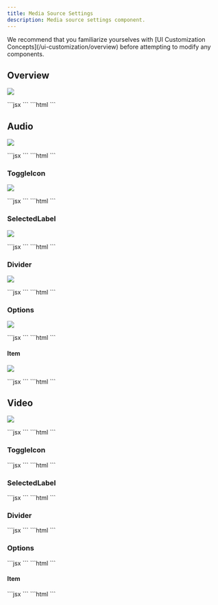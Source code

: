 ```yaml
---
title: Media Source Settings
description: Media source settings component.
---
```

<Note>
We recommend that you familiarize yourselves with [UI Customization Concepts](/ui-customization/overview) before attempting to modify any components.
</Note>

## Overview
![](/images/customization/recorder/media-source-settings-overview.png)

<Tabs>
<Tab title="React / Next.js">
```jsx
<VeltWireframe>
    <VeltMediaSourceSettingsWireframe>
        <VeltMediaSourceSettingsWireframe.Audio />
        <VeltMediaSourceSettingsWireframe.Video />
    </VeltMediaSourceSettingsWireframe>
</VeltWireframe>
```
</Tab>
<Tab title="Other Frameworks">
```html
<velt-wireframe style="display:none;">
    <velt-media-source-settings-wireframe>
        <velt-media-source-settings-audio-wireframe></velt-media-source-settings-audio-wireframe>
        <velt-media-source-settings-video-wireframe></velt-media-source-settings-video-wireframe>
    </velt-media-source-settings-wireframe>
</velt-wireframe>
```
</Tab>
</Tabs>

## Audio
![](/images/customization/recorder/media-source-settings-audio-overview.png)

<Tabs>
<Tab title="React / Next.js">
```jsx
<VeltWireframe>
    <VeltMediaSourceSettingsWireframe.Audio>
        <VeltMediaSourceSettingsWireframe.Audio.ToggleIcon />
        <VeltMediaSourceSettingsWireframe.Audio.SelectedLabel />
        <VeltMediaSourceSettingsWireframe.Audio.Divider />
        <VeltMediaSourceSettingsWireframe.Audio.Options />
    </VeltMediaSourceSettingsWireframe.Audio>
</VeltWireframe>
```
</Tab>
<Tab title="Other Frameworks">
```html
<velt-wireframe style="display:none;">
    <velt-media-source-settings-audio-wireframe>
        <velt-media-source-settings-toggle-icon-wireframe></velt-media-source-settings-toggle-icon-wireframe>
        <velt-media-source-settings-selected-label-wireframe></velt-media-source-settings-selected-label-wireframe>
        <velt-media-source-settings-divider-wireframe></velt-media-source-settings-divider-wireframe>
        <velt-media-source-settings-options-wireframe></velt-media-source-settings-options-wireframe>
    </velt-media-source-settings-audio-wireframe>
</velt-wireframe>
```
</Tab>
</Tabs>

### ToggleIcon
![](/images/customization/recorder/media-source-settings-audio-toggle-icon.png)

<Tabs>
<Tab title="React / Next.js">
```jsx
<VeltWireframe>
    <VeltMediaSourceSettingsWireframe.Audio.ToggleIcon>
        <VeltMediaSourceSettingsWireframe.Audio.ToggleIcon.Open />
        <VeltMediaSourceSettingsWireframe.Audio.ToggleIcon.Close />
    </VeltMediaSourceSettingsWireframe.Audio.ToggleIcon>
</VeltWireframe>
```
</Tab>
<Tab title="Other Frameworks">
```html
<velt-wireframe style="display:none;">
	<velt-media-source-settings-toggle-icon-wireframe>
		<velt-media-source-settings-toggle-icon-open-wireframe></velt-media-source-settings-toggle-icon-open-wireframe>
        <velt-media-source-settings-toggle-icon-close-wireframe></velt-media-source-settings-toggle-icon-close-wireframe>
    </velt-media-source-settings-toggle-icon-wireframe>
</velt-wireframe>
```
</Tab>
</Tabs>

### SelectedLabel
![](/images/customization/recorder/media-source-settings-audio-selected-label.png)

<Tabs>
<Tab title="React / Next.js">
```jsx
<VeltWireframe>
    <VeltMediaSourceSettingsWireframe.Audio.SelectedLabel />
</VeltWireframe>
```
</Tab>
<Tab title="Other Frameworks">
```html
<velt-wireframe style="display:none;">
    <velt-media-source-settings-selected-label-wireframe></velt-media-source-settings-selected-label-wireframe>
</velt-wireframe>
```
</Tab>
</Tabs>

### Divider
![](/images/customization/recorder/media-source-settings-audio-divider.png)

<Tabs>
<Tab title="React / Next.js">
```jsx
<VeltWireframe>
    <VeltMediaSourceSettingsWireframe.Audio.Divider />
</VeltWireframe>
```
</Tab>
<Tab title="Other Frameworks">
```html
<velt-wireframe style="display:none;">
    <velt-media-source-settings-divider-wireframe></velt-media-source-settings-divider-wireframe>
</velt-wireframe>
```
</Tab>
</Tabs>

### Options
![](/images/customization/recorder/media-source-settings-audio-options.png)

<Tabs>
<Tab title="React / Next.js">
```jsx
<VeltWireframe>
    <VeltMediaSourceSettingsWireframe.Audio.Options>
        <VeltMediaSourceSettingsWireframe.Audio.Options.Item />
    </VeltMediaSourceSettingsWireframe.Audio.Options>
</VeltWireframe>
```
</Tab>
<Tab title="Other Frameworks">
```html
<velt-wireframe style="display:none;">
    <velt-media-source-settings-options-wireframe>
        <velt-media-source-settings-options-item-wireframe></velt-media-source-settings-options-item-wireframe>
    </velt-media-source-settings-options-wireframe>
</velt-wireframe>
```
</Tab>
</Tabs>

#### Item
![](/images/customization/recorder/media-source-settings-audio-options-item.png)

<Tabs>
<Tab title="React / Next.js">
```jsx
<VeltWireframe>
    <VeltMediaSourceSettingsWireframe.Audio.Options.Item>
        <VeltMediaSourceSettingsWireframe.Audio.Options.Item.Icon />
        <VeltMediaSourceSettingsWireframe.Audio.Options.Item.Label />
    </VeltMediaSourceSettingsWireframe.Audio.Options.Item>
</VeltWireframe>
```
</Tab>
<Tab title="Other Frameworks">
```html
<velt-wireframe style="display:none;">
    <velt-media-source-settings-options-item-wireframe>
        <velt-media-source-settings-options-item-icon-wireframe></velt-media-source-settings-options-item-icon-wireframe>
        <velt-media-source-settings-options-item-label-wireframe></velt-media-source-settings-options-item-label-wireframe>
    </velt-media-source-settings-options-item-wireframe>
</velt-wireframe>
```
</Tab>
</Tabs>

## Video
![](/images/customization/recorder/media-source-settings-video-overview.png)

<Tabs>
<Tab title="React / Next.js">
```jsx
<VeltWireframe>
    <VeltMediaSourceSettingsWireframe.Video>
        <VeltMediaSourceSettingsWireframe.Video.ToggleIcon />
        <VeltMediaSourceSettingsWireframe.Video.SelectedLabel />
        <VeltMediaSourceSettingsWireframe.Video.Divider />
        <VeltMediaSourceSettingsWireframe.Video.Options />
    </VeltMediaSourceSettingsWireframe.Video>
</VeltWireframe>
```
</Tab>
<Tab title="Other Frameworks">
```html
<velt-wireframe style="display:none;">
    <velt-media-source-settings-video-wireframe>
        <velt-media-source-settings-toggle-icon-wireframe></velt-media-source-settings-toggle-icon-wireframe>
        <velt-media-source-settings-selected-label-wireframe></velt-media-source-settings-selected-label-wireframe>
        <velt-media-source-settings-divider-wireframe></velt-media-source-settings-divider-wireframe>
        <velt-media-source-settings-options-wireframe></velt-media-source-settings-options-wireframe>
    </velt-media-source-settings-video-wireframe>
</velt-wireframe>
```
</Tab>
</Tabs>

### ToggleIcon
<Tabs>
<Tab title="React / Next.js">
```jsx
<VeltWireframe>
    <VeltMediaSourceSettingsWireframe.Video.ToggleIcon>
        <VeltMediaSourceSettingsWireframe.Video.ToggleIcon.Open />
        <VeltMediaSourceSettingsWireframe.Video.ToggleIcon.Close />
    </VeltMediaSourceSettingsWireframe.Video.ToggleIcon>
</VeltWireframe>
```
</Tab>
<Tab title="Other Frameworks">
```html
<velt-wireframe style="display:none;">
    <velt-media-source-settings-toggle-icon-wireframe>
        <velt-media-source-settings-toggle-icon-open-wireframe></velt-media-source-settings-toggle-icon-open-wireframe>
        <velt-media-source-settings-toggle-icon-close-wireframe></velt-media-source-settings-toggle-icon-close-wireframe>
    </velt-media-source-settings-toggle-icon-wireframe>
</velt-wireframe>
```
</Tab>
</Tabs>

### SelectedLabel
<Tabs>
<Tab title="React / Next.js">
```jsx
<VeltWireframe>
    <VeltMediaSourceSettingsWireframe.Video.SelectedLabel />
</VeltWireframe>
```
</Tab>
<Tab title="Other Frameworks">
```html
<velt-wireframe style="display:none;">
    <velt-media-source-settings-selected-label-wireframe></velt-media-source-settings-selected-label-wireframe>
</velt-wireframe>
```
</Tab>
</Tabs>

### Divider
<Tabs>
<Tab title="React / Next.js">
```jsx
<VeltWireframe>
    <VeltMediaSourceSettingsWireframe.Video.Divider />
</VeltWireframe>
```
</Tab>
<Tab title="Other Frameworks">
```html
<velt-wireframe style="display:none;">
    <velt-media-source-settings-divider-wireframe></velt-media-source-settings-divider-wireframe>
</velt-wireframe>
```
</Tab>
</Tabs>

### Options
<Tabs>
<Tab title="React / Next.js">
```jsx
<VeltWireframe>
    <VeltMediaSourceSettingsWireframe.Video.Options>
        <VeltMediaSourceSettingsWireframe.Video.Options.Item />
    </VeltMediaSourceSettingsWireframe.Video.Options>
</VeltWireframe>
```
</Tab>
<Tab title="Other Frameworks">
```html
<velt-wireframe style="display:none;">
    <velt-media-source-settings-options-wireframe>
        <velt-media-source-settings-options-item-wireframe></velt-media-source-settings-options-item-wireframe>
    </velt-media-source-settings-options-wireframe>
</velt-wireframe>
```
</Tab>
</Tabs>

#### Item
<Tabs>
<Tab title="React / Next.js">
```jsx
<VeltWireframe>
    <VeltMediaSourceSettingsWireframe.Video.Options.Item>
        <VeltMediaSourceSettingsWireframe.Video.Options.Item.Icon />
        <VeltMediaSourceSettingsWireframe.Video.Options.Item.Label />
    </VeltMediaSourceSettingsWireframe.Video.Options.Item>
</VeltWireframe>
```
</Tab>
<Tab title="Other Frameworks">
```html
<velt-wireframe style="display:none;">
    <velt-media-source-settings-options-item-wireframe>
        <velt-media-source-settings-options-item-icon-wireframe></velt-media-source-settings-options-item-icon-wireframe>
        <velt-media-source-settings-options-item-label-wireframe></velt-media-source-settings-options-item-label-wireframe>
    </velt-media-source-settings-options-item-wireframe>
</velt-wireframe>
```
</Tab>
</Tabs>

